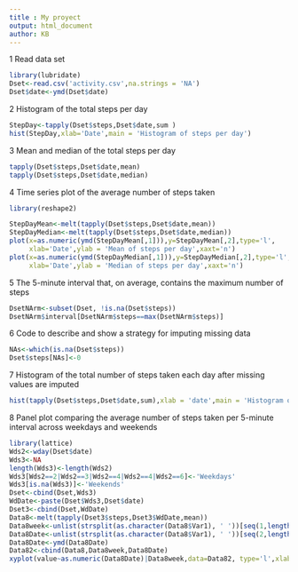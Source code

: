```yaml
---
title : My proyect
output: html_document
author: KB
---
```



1 Read data set
```r
library(lubridate)
Dset<-read.csv('activity.csv',na.strings = 'NA')
Dset$date<-ymd(Dset$date)

```


2 Histogram of the total steps per day
```r
StepDay<-tapply(Dset$steps,Dset$date,sum )
hist(StepDay,xlab='Date',main = 'Histogram of steps per day')
```
3 Mean and median of the total steps per day
```r
tapply(Dset$steps,Dset$date,mean)
tapply(Dset$steps,Dset$date,median)
```

4 Time series plot of the average number of steps taken
```r
library(reshape2)

StepDayMean<-melt(tapply(Dset$steps,Dset$date,mean))
StepDayMedian<-melt(tapply(Dset$steps,Dset$date,median))
plot(x=as.numeric(ymd(StepDayMean[,1])),y=StepDayMean[,2],type='l',
     xlab='Date',ylab = 'Mean of steps per day',xaxt='n')
plot(x=as.numeric(ymd(StepDayMedian[,1])),y=StepDayMedian[,2],type='l',
     xlab='Date',ylab = 'Median of steps per day',xaxt='n')
```

5 The 5-minute interval that, on average, contains the maximum number of steps
```r
DsetNArm<-subset(Dset, !is.na(Dset$steps))
DsetNArm$interval[DsetNArm$steps==max(DsetNArm$steps)]
```

6 Code to describe and show a strategy for imputing missing data

```r
NAs<-which(is.na(Dset$steps))
Dset$steps[NAs]<-0
```

7 Histogram of the total number of steps taken each day after missing values are imputed

```r
hist(tapply(Dset$steps,Dset$date,sum),xlab = 'date',main = 'Histogram of steps per day')
```

8 Panel plot comparing the average number of steps taken per 5-minute 
interval across weekdays and weekends

```r
library(lattice)
Wds2<-wday(Dset$date)
Wds3<-NA
length(Wds3)<-length(Wds2)
Wds3[Wds2==2|Wds2==3|Wds2==4|Wds2==4|Wds2==6]<-'Weekdays'
Wds3[is.na(Wds3)]<-'Weekends'
Dset<-cbind(Dset,Wds3)
WdDate<-paste(Dset$Wds3,Dset$date)
Dset3<-cbind(Dset,WdDate)
Data8<-melt(tapply(Dset3$steps,Dset3$WdDate,mean))
Data8week<-unlist(strsplit(as.character(Data8$Var1), ' '))[seq(1,length(Data8$Var1)*2,by=2)]
Data8Date<-unlist(strsplit(as.character(Data8$Var1), ' '))[seq(2,length(Data8$Var1)*2,by=2)]
Data8Date<-ymd(Data8Date)
Data82<-cbind(Data8,Data8week,Data8Date)
xyplot(value~as.numeric(Data8Date)|Data8week,data=Data82, type='l',xlab='Date')
```
